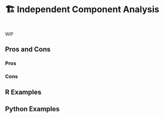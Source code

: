 # 🏗️ Independent Component Analysis {#sec-too-many-ica}

::: {style="visibility: hidden; height: 0px;"}
## Independent Component Analysis
:::

WIP

## Pros and Cons

### Pros

### Cons

## R Examples

## Python Examples
